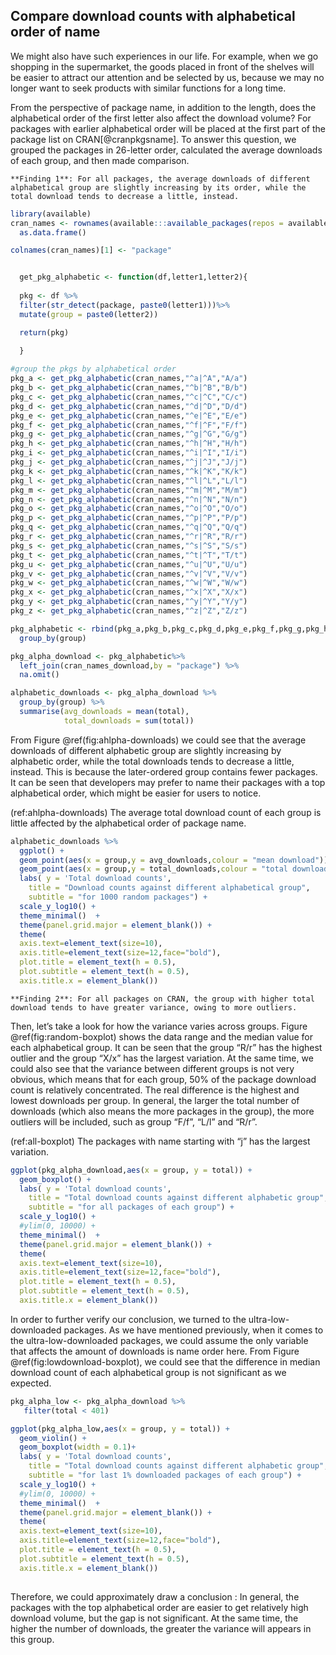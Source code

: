 ## Compare download counts with alphabetical order of name

We might also have such experiences in our life. For example, when we go shopping in the supermarket, the goods placed in front of the shelves will be easier to attract our attention and be selected by us, because we may no longer want to seek products with similar functions for a long time.

From the perspective of package name, in addition to the length, does the alphabetical order of the first letter also affect the download volume? For packages with earlier alphabetical order will be placed at the first part of the package list on CRAN[@cranpkgsname]. To answer this question, we grouped the packages in 26-letter order, calculated the average downloads of each group, and then made comparison.

```block
**Finding 1**: For all packages, the average downloads of different alphabetical group are slightly increasing by its order, while the total download tends to decrease a little, instead.
```

```r
library(available)
cran_names <- rownames(available:::available_packages(repos = available:::default_cran_repos)) %>%
  as.data.frame() 

colnames(cran_names)[1] <- "package"


  get_pkg_alphabetic <- function(df,letter1,letter2){
  
  pkg <- df %>%
  filter(str_detect(package, paste0(letter1)))%>%
  mutate(group = paste0(letter2))

  return(pkg)
  
  }

#group the pkgs by alphabetical order
pkg_a <- get_pkg_alphabetic(cran_names,"^a|^A","A/a")
pkg_b <- get_pkg_alphabetic(cran_names,"^b|^B","B/b")
pkg_c <- get_pkg_alphabetic(cran_names,"^c|^C","C/c")
pkg_d <- get_pkg_alphabetic(cran_names,"^d|^D","D/d")
pkg_e <- get_pkg_alphabetic(cran_names,"^e|^E","E/e")
pkg_f <- get_pkg_alphabetic(cran_names,"^f|^F","F/f")
pkg_g <- get_pkg_alphabetic(cran_names,"^g|^G","G/g")
pkg_h <- get_pkg_alphabetic(cran_names,"^h|^H","H/h")
pkg_i <- get_pkg_alphabetic(cran_names,"^i|^I","I/i")
pkg_j <- get_pkg_alphabetic(cran_names,"^j|^J","J/j")
pkg_k <- get_pkg_alphabetic(cran_names,"^k|^K","K/k")
pkg_l <- get_pkg_alphabetic(cran_names,"^l|^L","L/l")
pkg_m <- get_pkg_alphabetic(cran_names,"^m|^M","M/m")
pkg_n <- get_pkg_alphabetic(cran_names,"^n|^N","N/n")
pkg_o <- get_pkg_alphabetic(cran_names,"^o|^O","O/o")
pkg_p <- get_pkg_alphabetic(cran_names,"^p|^P","P/p")
pkg_q <- get_pkg_alphabetic(cran_names,"^q|^Q","Q/q")
pkg_r <- get_pkg_alphabetic(cran_names,"^r|^R","R/r")
pkg_s <- get_pkg_alphabetic(cran_names,"^s|^S","S/s")
pkg_t <- get_pkg_alphabetic(cran_names,"^t|^T","T/t")
pkg_u <- get_pkg_alphabetic(cran_names,"^u|^U","U/u")
pkg_v <- get_pkg_alphabetic(cran_names,"^v|^V","V/v")
pkg_w <- get_pkg_alphabetic(cran_names,"^w|^W","W/w")
pkg_x <- get_pkg_alphabetic(cran_names,"^x|^X","X/x")
pkg_y <- get_pkg_alphabetic(cran_names,"^y|^Y","Y/y")
pkg_z <- get_pkg_alphabetic(cran_names,"^z|^Z","Z/z")

pkg_alphabetic <- rbind(pkg_a,pkg_b,pkg_c,pkg_d,pkg_e,pkg_f,pkg_g,pkg_h,pkg_i,pkg_j,pkg_k,pkg_l,pkg_m,pkg_n,pkg_o,pkg_p,pkg_q,pkg_r,pkg_s,pkg_t,pkg_u,pkg_v,pkg_w,pkg_x,pkg_y,pkg_z) %>%
  group_by(group)

```


```r
pkg_alpha_download <- pkg_alphabetic%>%
  left_join(cran_names_download,by = "package") %>%
  na.omit()

alphabetic_downloads <- pkg_alpha_download %>%
  group_by(group) %>%
  summarise(avg_downloads = mean(total),
            total_downloads = sum(total))
```

From Figure \@ref(fig:ahlpha-downloads) we could see that the average downloads of different alphabetic group are slightly increasing by alphabetic order, while the total downloads tends to decrease a little, instead. This is because the later-ordered group contains fewer packages. It can be seen that developers may prefer to name their packages with a top alphabetical order, which might be easier for users to notice.

(ref:ahlpha-downloads) The average total download count of each group is little affected by the alphabetical order of package name.

```r

alphabetic_downloads %>%
  ggplot() +
  geom_point(aes(x = group,y = avg_downloads,colour = "mean download")) +
  geom_point(aes(x = group,y = total_downloads,colour = "total download")) +
  labs( y = 'Total download counts',
    title = "Download counts against different alphabetical group",
    subtitle = "for 1000 random packages") +
  scale_y_log10() +
  theme_minimal()  +
  theme(panel.grid.major = element_blank()) +
  theme(
  axis.text=element_text(size=10),
  axis.title=element_text(size=12,face="bold"),
  plot.title = element_text(h = 0.5),
  plot.subtitle = element_text(h = 0.5),
  axis.title.x = element_blank())
```

```block
**Finding 2**: For all packages on CRAN, the group with higher total download tends to have greater variance, owing to more outliers.
```

Then, let's take a look for how the variance varies across groups. Figure \@ref(fig:random-boxplot) shows the data range and the median value for each alphabetical group. It can be seen that the group "R/r" has the highest outlier and the group "X/x" has the largest variation. At the same time, we could also see that the variance between different groups is not very obvious, which means that for each group, 50% of the package download count is relatively concentrated. The real difference is the highest and lowest downloads per group. In general, the larger the total number of downloads (which also means the more packages in the group), the more outliers will be included, such as group "F/f", "L/l" and "R/r".

(ref:all-boxplot) The packages with name starting with "j" has the largest variation.

```r

ggplot(pkg_alpha_download,aes(x = group, y = total)) +
  geom_boxplot() +
  labs( y = 'Total download counts',
    title = "Total download counts against different alphabetic group",
    subtitle = "for all packages of each group") +
  scale_y_log10() +
  #ylim(0, 10000) +
  theme_minimal()  +
  theme(panel.grid.major = element_blank()) +
  theme(
  axis.text=element_text(size=10),
  axis.title=element_text(size=12,face="bold"),
  plot.title = element_text(h = 0.5),
  plot.subtitle = element_text(h = 0.5),
  axis.title.x = element_blank())
```

In order to further verify our conclusion, we turned to the ultra-low-downloaded packages. As we have mentioned previously, when it comes to the ultra-low-downloaded packages, we could assume the only variable that affects the amount of downloads is name order here.
From Figure \@ref(fig:lowdownload-boxplot), we could see that the difference in median download count of each alphabetical group is not significant as we expected.

```r
pkg_alpha_low <- pkg_alpha_download %>%
   filter(total < 401)

ggplot(pkg_alpha_low,aes(x = group, y = total)) +
  geom_violin() +
  geom_boxplot(width = 0.1)+
  labs( y = 'Total download counts',
    title = "Total download counts against different alphabetic group",
    subtitle = "for last 1% downloaded packages of each group") +
  scale_y_log10() +
  #ylim(0, 10000) +
  theme_minimal()  +
  theme(panel.grid.major = element_blank()) +
  theme(
  axis.text=element_text(size=10),
  axis.title=element_text(size=12,face="bold"),
  plot.title = element_text(h = 0.5),
  plot.subtitle = element_text(h = 0.5),
  axis.title.x = element_blank())
  
```

Therefore, we could approximately draw a conclusion : In general, the packages with the top alphabetical order are easier to get relatively high download volume, but the gap is not significant. At the same time, the higher the number of downloads, the greater the variance will appears in this group.
